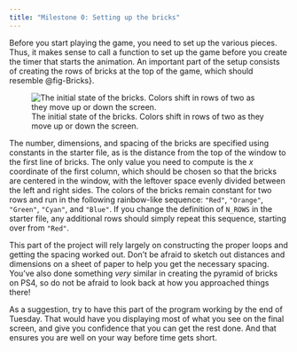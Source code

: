 ```yaml
---
title: "Milestone 0: Setting up the bricks"
---
```

Before you start playing the game, you need to set up the various pieces. Thus, it makes sense to call a function to set up the game before you create the timer that starts the animation. An important part of the setup consists of creating the rows of bricks at the top of the game, which should resemble @fig-Bricks}.

![The initial state of the bricks. Colors shift in rows of two as they move up or down the screen.](./Bricks.png){#fig-Bricks}

The number, dimensions, and spacing of the bricks are specified using constants in the starter file, as is the distance from the top of the window to the first line of bricks. The only value you need to compute is the $x$ coordinate of the first column, which should be chosen so that the bricks are centered in the window, with the leftover space evenly divided between the left and right sides. The colors of the bricks remain constant for two rows and run in the following rainbow-like sequence: `"Red"`, `"Orange"`, `"Green"`, `"Cyan"`, and `"Blue"`. If you change the definition of `N_ROWS` in the starter file, any additional rows should simply repeat this sequence, starting over from `"Red"`.

This part of the project will rely largely on constructing the proper loops and getting the spacing worked out. Don't be afraid to sketch out distances and dimensions on a sheet of paper to help you get the necessary spacing. You've also done something _very_ similar in creating the pyramid of bricks on PS4, so do not be afraid to look back at how you approached things there!

As a suggestion, try to have this part of the program working by the end of Tuesday. That would have you displaying most of what you see on the final screen, and give you confidence that you can get the rest done. And that ensures you are well on your way before time gets short.

